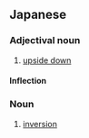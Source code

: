 ==Japanese==
{{ja-kanjitab|さか|さま|yomi=kun}}

===Adjectival noun===
{{ja-adj|infl=na|さかさま}}

# [[upside down]]

====Inflection====
{{ja-na|さかさま}}

===Noun===
{{ja-noun|さかさま}}

# [[inversion]]